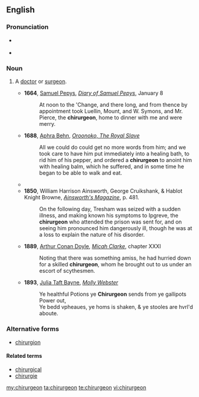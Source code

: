 ==English==

===Pronunciation===
* {{a|UK}} {{IPA|/kaɪ.ˈɹɜːdʒən/|lang=en}}
* {{rhymes|ɜː(ɹ)dʒən|lang=en}}

===Noun===
{{en-noun}}

# {{context|archaic|lang=en}} A [[doctor]] or [[surgeon]].
#* '''1664''', [[w:Samuel Pepys|Samuel Pepys]], ''[[s:Diary of Samuel Pepys|Diary of Samuel Pepys]]'', January 8
#*: At noon to the 'Change, and there long, and from thence by appointment took Luellin, Mount, and W. Symons, and Mr. Pierce, the '''chirurgeon''', home to dinner with me and were merry.
#* '''1688''', [[w:Aphra Behn|Aphra Behn]], ''[[s:Oroonoko|Oroonoko, The Royal Slave]]''
#*: All we could do could get no more words from him; and we took care to have him put immediately into a healing bath, to rid him of his pepper, and ordered a '''chirurgeon''' to anoint him with healing balm, which he suffered, and in some time he began to be able to walk and eat.
#* {{quote-book
|year = 1728
|chapter = The Atheist, or, the Second Part of the Solider's Fortune
|title = The Works of Mr. Thomas Otway
|volume = 2
|first = Thomas
|last = Otway
|authorlink = Thomas Otway
|location = London
|page = 44
|url = http://books.google.com/books?id=yF1AAAAAYAAJ&pg=PA44
|passage = If I chance to be hang'd, being a luſty Sinewy Fellow, the Corporation of Barber-'''Chirurgeons''', may be, beg me for an Anatomy, to ſet up in their Hall.
}}
#* '''1850''', William Harrison Ainsworth, George Cruikshank, & Hablot Knight Browne, ''[http://books.google.com/books?id=hDoFAAAAQAAJ&pg=PA481&dq=chirurgeon Ainsworth's Magazine]'', p. 481.
#*: On the following day, Tresham was seized with a sudden illness, and making known his symptoms to Ipgreve, the '''chirurgeon''' who attended the prison was sent for, and on seeing him pronounced him dangerously ill, though he was at a loss to explain the nature of his disorder.
#* '''1889''', [[w:Arthur Conan Doyle|Arthur Conan Doyle]], ''[[s:Micah Clarke|Micah Clarke]]'', chapter XXXI
#*: Noting that there was something amiss, he had hurried down for a skilled '''chirurgeon''', whom he brought out to us under an escort of scythesmen.
#* '''1893''', [[w:Julia Taft Bayne|Julia Taft Bayne]], ''[[s:Molly Webster|Molly Webster]]''
#*: Ye healthful Potions ye '''Chirurgeon''' sends from ye gallipots Power out,<br/>Ye bedd vpheaues, ye homs is shaken, & ye stooles are hvrl'd aboute.

===Alternative forms===
* [[chirurgion]]

====Related terms====
* [[chirurgical]]
* [[chirurgie]]

[[my:chirurgeon]]
[[ta:chirurgeon]]
[[te:chirurgeon]]
[[vi:chirurgeon]]